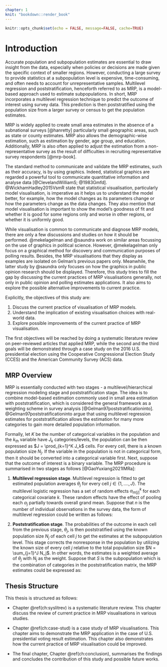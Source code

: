 ```yaml
---
chapter: 1
knit: "bookdown::render_book"
---
```


```r
knitr::opts_chunk$set(echo = FALSE, message=FALSE, cache=TRUE)
```

# Introduction {#ch:intro}

Accurate population and subpopulation estimates are essential to draw insight from the data, especially when policies or decisions are made given the specific context of smaller regions. However, conducting a large survey to provide statistics at a subpopulation level is expensive, time-consuming, and often needs to account for unrepresentative samples. Multilevel regression and poststratification, henceforth referred to as MRP, is a model-based approach used to estimate subpopulations. In short, MRP incorporates a multilevel regression technique to predict the outcome of interest using survey data. This prediction is then poststratified using the population size from a larger survey or census to get the population estimates.

MRP is widely applied to create small area estimates in the absence of a subnational surveys [@hanretty] particularly small geographic areas, such as state or county estimates. MRP also allows the demographic-wise estimation, such as estimation by gender, age group, and education. Additionally, MRP is also often applied to adjust the estimation from a non-representative survey as the result of difficulties in recruiting representative survey respondents [@mrp-book].

The standard method to communicate and validate the MRP estimates, such as their accuracy, is by using graphics. Indeed, statistical graphics are regarded a powerful tool to communicate quantitative information and analyse data [@ClevelandWilliamS; @1983Gmfd]. @WickhamHadley2015VsmR state that statistical visualisation, particularly model visualisation, is imperative as it helps us to understand the model better, for example, how the model changes as its parameters change or how the parameters change as the data changes. They also mention that model visualisation is important to show the model's goodness of fit and whether it is good for some regions only and worse in other regions, or whether it is uniformly good.

While visualisation is common to communicate and diagnose MRP models, there are only a few discussions and studies on how it should be performed. @mekelagelman and @saundra work on similar areas focussing on the use of graphics in political science. However, @mekelagelman only focus on a graphical method for discovery and communication purposes of polling results. Besides, the MRP visualisations that they display as examples are isolated on Gelman's previous papers only. Meanwhile, the latter study by @saundra only focuses on how the graphics in public opinion research should be displayed. Therefore, this study tries to fill the gap by discussing the current practices of MRP visualisations generally, not only in public opinion and polling estimates applications. It also aims to explore the possible alternative improvements to current practice. 

Explicitly, the objectives of this study are:

1. Discuss the current practice of visualisation of MRP models.
2. Understand the implication of existing visualisation choices with real-world data.
3. Explore possible improvements of the current practice of MRP visualisation. 

The first objectives will be reached by doing a systematic literature review on peer-reviewed articles that applied MRP, while the second and the third goals will be demonstrated through a case study on the 2016 U.S. presidential election using the Cooperative Congressional Election Study (CCES) and the American Community Survey (ACS) data.  


## MRP Overview {#overview}

MRP is essentially conducted with two stages - a multilevel/hierarchical regression modeling stage and poststratification stage. The idea is to combine model-based estimation commonly used in small area estimation with poststratification, which is considered the general framework as a weighting scheme in survey analysis [@Gelman97poststratificationinto]. @Gelman97poststratificationinto argue that using multilevel regression estimates for poststratification allows the estimation for many more categories to gain more detailed population information.

Formally, let $K$ be the number of categorical variables in the population and the $k_{th}$ variable have $J_k$ categories/levels, the population can be then expressed as $J = \prod_{k=1}^K J_k$ cells. For every cell, there is a known population size $N_j$. If the variable in the population is not in categorical form, then it should be converted into a categorical variable first. Next, suppose that the outcome of interest is a binary variable. The MRP procedure is summarised in two stages as follows [@GaoYuxiang2021IMRa]:

1. **Multilevel regression stage**. Multilevel regression is fitted to get estimated population averages $\theta_j$ for every cell $j \in \{1, ...., J\}$. The multilevel logistic regression has a set of random effects $\alpha^k_{m[j]}$ for each categorical covariate $k$. These random effects have the effect of pooling each $\alpha_j$ partially towards overall grand mean. Suppose that $n$ is the number of individual observations in the survey data, the form of multilevel regression could be written as follows:

\begin{equation} 
\begin{split}
& Pr(y_i = 1) = logit^{-1}\left(X_i\beta + \sum^K_{k=1}\alpha^k_m[i]\right), for\ i=1, ..., n,\\
& \alpha^k_m \sim N(0, \sigma^2_k), for\ m = 1, ..., M_k
\end{split}
(\#eq:mrp-stage1)
\end{equation}


2. **Poststratification stage**. The probabilities of the outcome in each cell from the previous stage, $\theta_j$, is then poststratified using the known population size $N_j$ of each cell $j$ to get the estimates at the subpopulation level. This stage corrects the nonresponse in the population by utilizing the known size of every cell $j$ relative to the total population size $N = \sum_{j=1}^J N_j$. In other words, the estimates is a weighted average of $\theta_j$ with $N_j$ as the weight. Suppose that $S$ is the subpopulation which is the combination of categories in the poststratification matrix, the MRP estimates could be expressed as:

\begin{equation} 
\begin{split}
\theta_S = \frac{\sum_{j \in S}N_j\theta_j}{\sum_{j\in S}N_j}
\end{split}
(\#eq:mrp-stage2)
\end{equation}

## Thesis Structure 

This thesis is structured as follows:

- Chapter \@ref(ch:syslitrev) is a systematic literature review. This chapter discuss the review of current practice in MRP visualisations in various studies. 

- Chapter \@ref(ch:case-stud) is a case study of MRP visualisations. This chapter aims to demonstrate the MRP application in the case of U.S. presidential voting result estimation. This chapter also demonstrates how the current practice of MRP visualisation could be improved. 

- The final chapter, Chapter \@ref(ch:conclusion), summarises the findings and concludes the contribution of this study and possible future works. 


